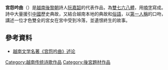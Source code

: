 {{expand|time=2014-06-15T11:05:38+00:00}}
{{Expand Vietnamese}}

'''宮怨吟曲'''（{{vie|hn=宮怨吟曲|qn=Cung oán ngâm khúc}}）是[[越南|越南]][[後黎朝|後黎朝]]詩人[[阮嘉韶|阮嘉韶]]的代表作品，為[[雙七六八體|雙七六八體]]，用[[喃字|喃字]]寫成。詩中大量援引[[中國|中國]]歷史典故，又結合越南本地的典故和[[俗語|俗語]]，以[[第一人稱|第一人稱]]的口吻，講述一位才色雙全的宮女在宮中受到冷落，並遺恨終生的故事。

== 參考資料 ==
{{wikisourcelang|vi|Cung oán ngâm khúc}}
* [http://www.cnki.com.cn/Article/CJFDTotal-GXZS200903031.htm 越南文学名著《宫怨吟曲》述论]{{Wayback|url=http://www.cnki.com.cn/Article/CJFDTotal-GXZS200903031.htm |date=20140714171123 }}

[[Category:越南传统诗歌作品|Category:越南传统诗歌作品]]
[[Category:後宮題材作品|Category:後宮題材作品]]